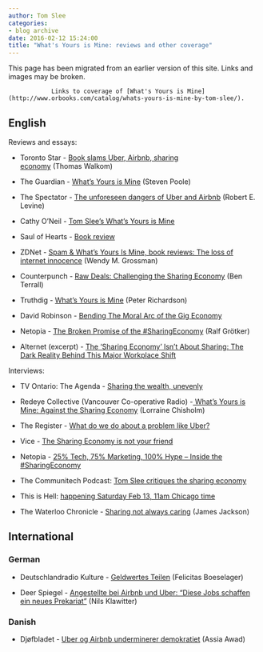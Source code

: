 ```yaml
---
author: Tom Slee
categories:
- blog archive
date: 2016-02-12 15:24:00
title: "What's Yours is Mine: reviews and other coverage"
---
```


::: {.callout-note}

This page has been migrated from an earlier version of this site. 
Links and images may be broken.

:::



				Links to coverage of [What's Yours is Mine](http://www.orbooks.com/catalog/whats-yours-is-mine-by-tom-slee/).


## English


Reviews and essays:



 	
  * Toronto Star - [Book slams Uber, Airbnb, sharing economy](https://www.thestar.com/news/canada/2016/05/01/book-takes-on-uber-airbnb-sharing-economy-walkom.html) (Thomas Walkom)

 	
  * The Guardian - [What's Yours is Mine](http://www.theguardian.com/books/2016/apr/02/whats-yours-is-mine-against-the-sharing-economy-tom-slee-review) (Steven Poole)

 	
  * The Spectator - [The unforeseen dangers of Uber and Airbnb](http://www.spectator.co.uk/2016/03/the-unforeseen-dangers-of-uber-and-airbnb/) (Robert E. Levine)

 	
  * Cathy O'Neil - [Tom Slee’s What’s Yours is Mine](https://mathbabe.org/2016/04/20/tom-slees-whats-yours-is-mine/)

 	
  * Saul of Hearts - [Book review](https://medium.com/@saulofhearts/book-review-d60778292ad)

 	
  * ZDNet - [Spam & What's Yours Is Mine, book reviews: The loss of internet innocence](http://www.zdnet.com/article/spam-whats-yours-is-mine-book-reviews-the-loss-of-internet-innocence/) (Wendy M. Grossman)

 	
  * Counterpunch - [Raw Deals: Challenging the Sharing Economy](http://www.counterpunch.org/2016/02/12/raw-deals-challenging-the-sharing-economy/) (Ben Terrall)

 	
  * Truthdig - [What's Yours is Mine](http://www.truthdig.com/arts_culture/item/whats_yours_is_mine_20160502) (Peter Richardson)

 	
  * David Robinson - [Bending The Moral Arc of the Gig Economy](https://medium.com/equal-future/bending-the-moral-arc-of-the-gig-economy-648f8e65219c#.tifvpnbiw)

 	
  * Netopia - [The Broken Promise of the #SharingEconomy](http://www.netopia.eu/the-broken-promise-of-the-sharingeconomy/) (Ralf Grötker)

 	
  * Alternet (excerpt) - [The 'Sharing Economy' Isn't About Sharing: The Dark Reality Behind This Major Workplace Shift](http://www.alternet.org/labor/sharing-economy-isnt-about-sharing-dark-reality-behind-major-workplace-shift)


Interviews:

 	
  * TV Ontario: The Agenda - [Sharing the wealth, unevenly](http://tvo.org/video/programs/the-agenda-with-steve-paikin/sharing-the-wealth-unevenly)

 	
  * Redeye Collective (Vancouver Co-operative Radio) -[ What’s Yours is Mine: Against the Sharing Economy](http://rabble.ca/podcasts/shows/redeye/2016/04/whats-yours-mine-against-sharing-economy) (Lorraine Chisholm)

 	
  * The Register - [What do we do about a problem like Uber?](http://www.theregister.co.uk/2016/01/15/tom_slee_sharing_economy_interview/)

 	
  * Vice - [The Sharing Economy is not your friend](http://www.vice.com/read/the-case-against-airbnb-and-uber)

 	
  * Netopia - [25% Tech, 75% Marketing, 100% Hype – Inside the #SharingEconomy](http://www.netopia.eu/25-tech-75-marketing-100-hype-inside-the-sharingeconomy/)

 	
  * The Communitech Podcast: [Tom Slee critiques the sharing economy](http://news.communitech.ca/multimedia/the-communitech-podcast-tom-slee-on-the-sharing-economy/)

 	
  * This is Hell: [happening Saturday Feb 13, 11am Chicago time](https://thisishell.com/)

 	
  * The Waterloo Chronicle - [Sharing not always caring](http://www.waterloochronicle.ca/news-story/6382561-sharing-not-always-caring-says-author/) (James Jackson)




## International




### German





 	
  * Deutschlandradio Kulture - [Geldwertes Teilen](http://www.deutschlandradiokultur.de/tom-slee-deins-ist-meins-geldwertes-teilen.1270.de.html?dram:article_id=348110) (Felicitas Boeselager)

 	
  * Deer Spiegel - [Angestellte bei Airbnb und Uber: "Diese Jobs schaffen ein neues Prekariat"](http://www.spiegel.de/wirtschaft/airbnb-und-uber-was-steckt-hinter-der-sharing-economy-a-1083971.html) (Nils Klawitter)




### Danish





 	
  * Djøfbladet - [Uber og Airbnb underminerer demokratiet](http://www.djoefbladet.dk/blad/2016/10/uber-og-airbnb-underminerer-demokratiet.aspx) (Assia Awad)

		

